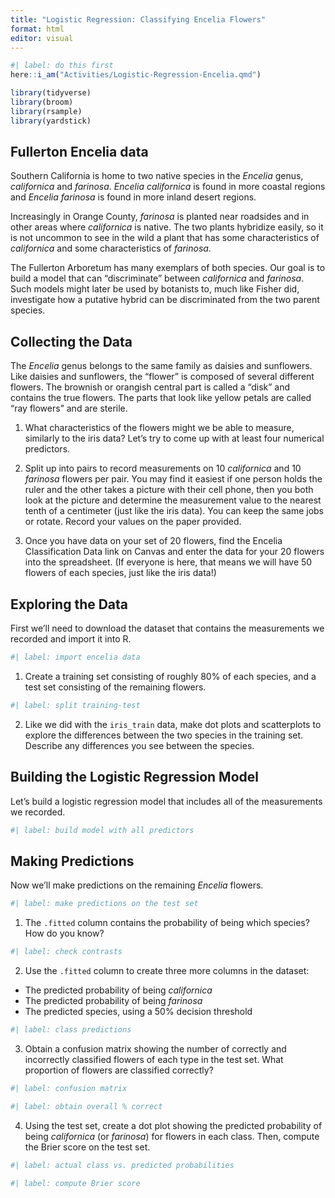 ```yaml
---
title: "Logistic Regression: Classifying Encelia Flowers"
format: html
editor: visual
---
```


```r
#| label: do this first
here::i_am("Activities/Logistic-Regression-Encelia.qmd")

library(tidyverse)
library(broom)
library(rsample)
library(yardstick)
```

## Fullerton Encelia data

Southern California is home to two native species in the *Encelia* genus, *californica* and *farinosa*. *Encelia californica* is found in more coastal regions and *Encelia farinosa* is found in more inland desert regions.

Increasingly in Orange County, *farinosa* is planted near roadsides and in other areas where *californica* is native. The two plants hybridize easily, so it is not uncommon to see in the wild a plant that has some characteristics of *californica* and some characteristics of *farinosa*.

The Fullerton Arboretum has many exemplars of both species. Our goal is to build a model that can "discriminate" between *californica* and *farinosa*. Such models might later be used by botanists to, much like Fisher did, investigate how a putative hybrid can be discriminated from the two parent species.

## Collecting the Data

The *Encelia* genus belongs to the same family as daisies and sunflowers. Like daisies and sunflowers, the "flower" is composed of several different flowers. The brownish or orangish central part is called a "disk" and contains the true flowers. The parts that look like yellow petals are called "ray flowers" and are sterile.

1. What characteristics of the flowers might we be able to measure, similarly to the iris data? Let's try to come up with at least four numerical predictors.

2. Split up into pairs to record measurements on 10 *californica* and 10 *farinosa* flowers per pair. You may find it easiest if one person holds the ruler and the other takes a picture with their cell phone, then you both look at the picture and determine the measurement value to the nearest tenth of a centimeter (just like the iris data). You can keep the same jobs or rotate. Record your values on the paper provided.

3. Once you have data on your set of 20 flowers, find the Encelia Classification Data link on Canvas and enter the data for your 20 flowers into the spreadsheet. (If everyone is here, that means we will have 50 flowers of each species, just like the iris data!)

## Exploring the Data

First we'll need to download the dataset that contains the measurements we recorded and import it into R.

```r
#| label: import encelia data

```

1. Create a training set consisting of roughly 80% of each species, and a test set consisting of the remaining flowers.

```r
#| label: split training-test


```

2. Like we did with the `iris_train` data, make dot plots and scatterplots to explore the differences between the two species in the training set. Describe any differences you see between the species.

## Building the Logistic Regression Model

Let's build a logistic regression model that includes all of the measurements we recorded.

```r
#| label: build model with all predictors

```

## Making Predictions

Now we'll make predictions on the remaining *Encelia* flowers.

```r
#| label: make predictions on the test set

```

1. The `.fitted` column contains the probability of being which species? How do you know?

```r
#| label: check contrasts

```

2. Use the `.fitted` column to create three more columns in the dataset:

* The predicted probability of being *californica*
* The predicted probability of being *farinosa*
* The predicted species, using a 50% decision threshold

```r
#| label: class predictions

```

3. Obtain a confusion matrix showing the number of correctly and incorrectly classified flowers of each type in the test set. What proportion of flowers are classified correctly?

```r
#| label: confusion matrix

```

```r
#| label: obtain overall % correct

```

4. Using the test set, create a dot plot showing the predicted probability of being *californica* (or *farinosa*) for flowers in each class. Then, compute the Brier score on the test set.

```r
#| label: actual class vs. predicted probabilities


```

```r
#| label: compute Brier score


```